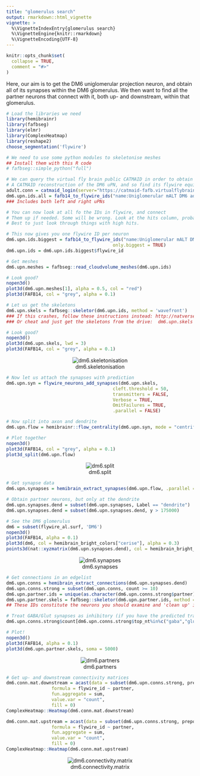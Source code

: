 ```yaml
---
title: "glomerulus search"
output: rmarkdown::html_vignette
vignette: >
  %\VignetteIndexEntry{glomerulus search}
  %\VignetteEngine{knitr::rmarkdown}
  %\VignetteEncoding{UTF-8}
---
```


```r
knitr::opts_chunk$set(
  collapse = TRUE,
  comment = "#>"
)
```

Here, our aim is to get the DM6 uniglomerular projection neuron, and obtain all of its synapses within the DM6 glomerulus. We then want to find all the partner neurons that connect with it, both up- and downstream, within that glomerulus. 

```r
# Load the libraries we need
library(hemibrainr)
library(fafbseg)
library(elmr)
library(ComplexHeatmap)
library(reshape2)
choose_segmentation('flywire')

# We need to use some python modules to skeletonise meshes
## Install them with this R code
# fafbseg::simple_python("full")

# We can query the virtual fly brain public CATMAID in order to obtain
# A CATMAID reconstruction of the DM6 uPN, and so find its flywire equivalent.
adult.conn = catmaid_login(server="https://catmaid-fafb.virtualflybrain.org/")
dm6.upn.ids.all = fafb14_to_flywire_ids("name:Uniglomerular mALT DM6 adPN")
### Includes both left and right uPNs
```

```r
# You can now look at all fo the IDs in flywire, and connect 
# Them up if needed. Some will be wrong. Look at the hits column, probably
# Best to just look through things with high hits.

# This now gives you one flywire ID per neuron
dm6.upn.ids.biggest = fafb14_to_flywire_ids("name:Uniglomerular mALT DM6 adPN",
                                        only.biggest = TRUE)
dm6.upn.ids = dm6.upn.ids.biggest$flywire_id

# Get meshes
dm6.upn.meshes = fafbseg::read_cloudvolume_meshes(dm6.upn.ids)

# Look good?
nopen3d()
plot3d(dm6.upn.meshes[1], alpha = 0.5, col = "red")
plot3d(FAFB14, col = "grey", alpha = 0.1)
```

```r
# Let us get the skeletons 
dm6.upn.skels = fafbseg::skeletor(dm6.upn.ids, method = 'wavefront')
### If this crashes, follow these instructions instead: http://natverse.org/fafbseg/articles/articles/installing-cloudvolume-meshparty.html
### Or cheat and just get the skeletons from the drive:  dm6.upn.skels = subset(flywire_neurons(), flywire_id %in% dm6.upn.ids)

# Look good?
nopen3d()
plot3d(dm6.upn.skels, lwd = 3)
plot3d(FAFB14, col = "grey", alpha = 0.1)
```

<center>
![dm6.skeletonisation](https://raw.githubusercontent.com/natverse/hemibrainr/master/inst/images/dm6.skeletonisation.png)
</center>

```r
# Now let us attach the synapses with prediction
dm6.upn.syn = flywire_neurons_add_synapses(dm6.upn.skels,
                                        cleft.threshold = 50,
                                        transmitters = FALSE,
                                        Verbose = TRUE,
                                        OmitFailures = TRUE,
                                        .parallel = FALSE)

# Now split into axon and dendrite
dm6.upn.flow = hemibrainr::flow_centrality(dm6.upn.syn, mode = "centrifugal", polypre = TRUE, split = "synapses", .parallel = FALSE, OmitFailures = TRUE)

# Plot together
nopen3d()
plot3d(FAFB14, col = "grey", alpha = 0.1)
plot3d_split(dm6.upn.flow)
```

<center>
![dm6.split](https://raw.githubusercontent.com/natverse/hemibrainr/master/inst/images/dm6.split.png)
</center>

```r
# Get synapse data
dm6.upn.synapses = hemibrain_extract_synapses(dm6.upn.flow, .parallel = FALSE, OmitFailures = FALSE)

# Obtain partner neurons, but only at the dendrite
dm6.upn.synapses.dend = subset(dm6.upn.synapses, Label == "dendrite")
dm6.upn.synapses.dend = subset(dm6.upn.synapses.dend, y > 175000)

# See the DM6 glomerulus
dm6 = subset(flywire_al.surf, 'DM6')
nopen3d()
plot3d(FAFB14, alpha = 0.1)
plot3d(dm6, col = hemibrain_bright_colors["cerise"], alpha = 0.3)
points3d(nat::xyzmatrix(dm6.upn.synapses.dend), col = hemibrain_bright_colors["marine"])
```

<center>
![dm6.synapses](https://raw.githubusercontent.com/natverse/hemibrainr/master/inst/images/dm6.synapses.png)
</center>

```r
# Get connections in an edgelist
dm6.upn.conns = hemibrain_extract_connections(dm6.upn.synapses.dend)
dm6.upn.conns.strong = subset(dm6.upn.conns, count >= 10)
dm6.upn.partner.ids = unique(as.character(dm6.upn.conns.strong$partner))
dm6.upn.partner.skels = fafbseg::skeletor(dm6.upn.partner.ids, method = 'wavefront')
## These IDs constitute the neurons you should examine and 'clean up' in flywire

# Treat GABA/Glut synapses as inhibitory (if you have the predicted transmitters)
dm6.upn.conns.strong$count[dm6.upn.conns.strong$top_nt%in%c("gaba","glutamate")] = -1*dm6.upn.conns.strong$count[dm6.upn.conns.strong$top_nt%in%c("gaba","glutamate")]

# Plot!
nopen3d()
plot3d(FAFB14, alpha = 0.1)
plot3d(dm6.upn.partner.skels, soma = 5000)
```

<center>
![dm6.partners](https://raw.githubusercontent.com/natverse/hemibrainr/master/inst/images/dm6.partners.png)
</center>

```r
# Get up- and downstream connectivity matrices
dm6.conn.mat.downstream = acast(data = subset(dm6.upn.conns.strong, prepost == 1), 
                 formula = flywire_id ~ partner, 
                 fun.aggregate = sum,
                 value.var = "count",
                 fill = 0)
ComplexHeatmap::Heatmap(dm6.conn.mat.downstream)

dm6.conn.mat.upstream = acast(data = subset(dm6.upn.conns.strong, prepost == 0), 
                 formula = flywire_id ~ partner, 
                 fun.aggregate = sum,
                 value.var = "count",
                 fill = 0)
ComplexHeatmap::Heatmap(dm6.conn.mat.upstream)
```

<center>
![dm6.connectivity.matrix](https://raw.githubusercontent.com/natverse/hemibrainr/master/inst/images/dm6.connectivity.matrix.png)
</center>
